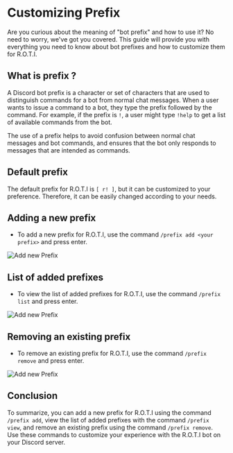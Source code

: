 # Customizing Prefix

Are you curious about the meaning of "bot prefix" and how to use it? No need to worry, we've got you covered. This guide will provide you with everything you need to know about bot prefixes and how to customize them for R.O.T.I.

## What is prefix ?

A Discord bot prefix is a character or set of characters that are used to distinguish commands for a bot from normal chat messages. When a user wants to issue a command to a bot, they type the prefix followed by the command. For example, if the prefix is `!`, a user might type `!help` to get a list of available commands from the bot.

The use of a prefix helps to avoid confusion between normal chat messages and bot commands, and ensures that the bot only responds to messages that are intended as commands.

## Default prefix

The default prefix for R.O.T.I is `[ r! ]`, but it can be customized to your preference. Therefore, it can be easily changed according to your needs.

## Adding a new prefix

- To add a new prefix for R.O.T.I, use the command `/prefix add <your prefix>` and press enter.

![Add new Prefix](./img/prefix-add.png)

## List of added prefixes

- To view the list of added prefixes for R.O.T.I, use the command `/prefix list` and press enter.

![Add new Prefix](./img/prefix-view.png)

## Removing an existing prefix

- To remove an existing prefix for R.O.T.I, use the command `/prefix remove` and press enter.

![Add new Prefix](./img/prefix-remove.png)

## <span className="txp">Conclusion</span>

To summarize, you can add a new prefix for R.O.T.I using the command `/prefix add`, view the list of added prefixes with the command `/prefix view`, and remove an existing prefix using the command `/prefix remove`. Use these commands to customize your experience with the R.O.T.I bot on your Discord server.
